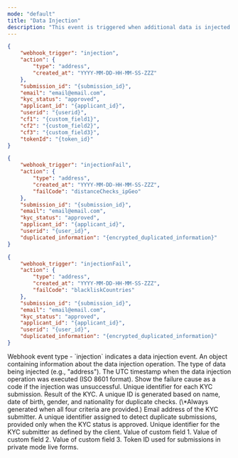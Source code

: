 ```yaml
---
mode: "default"
title: "Data Injection"
description: "This event is triggered when additional data is injected into the KYC system. It is primarily used for adding or updating specific data types, such as address information. Through this event, you can track the data enrichment process of KYC profiles and update related systems accordingly."
---
```


<CodeGroup>

```json injection-pass.json
{
    "webhook_trigger": "injection",
    "action": {
        "type": "address",
        "created_at": "YYYY-MM-DD-HH-MM-SS-ZZZ"
    },
    "submission_id": "{submission_id}",
    "email": "email@email.com",
    "kyc_status": "approved",
    "applicant_id": "{applicant_id}",
    "userid": "{userid}",
    "cf1": "{custom_field1}",
    "cf2": "{custom_field2}",
    "cf3": "{custom_field3}",
    "tokenId": "{token_id}"
}
```


```json injection-fail-distance.json
{
    "webhook_trigger": "injectionFail",
    "action": {
        "type": "address",
        "created_at": "YYYY-MM-DD-HH-MM-SS-ZZZ",
        "failCode": "distanceChecks_ipGeo"
    },
    "submission_id": "{submission_id}",
    "email": "email@email.com",
    "kyc_status": "approved",
    "applicant_id": "{applicant_id}",
    "userid": "{user_id}",
    "duplicated_information": "{encrypted_duplicated_information}"
}
```


```json injection-fail-blacklist.json
{
    "webhook_trigger": "injectionFail",
    "action": {
        "type": "address",
        "created_at": "YYYY-MM-DD-HH-MM-SS-ZZZ",
        "failCode": "blackliskCountries"
    },
    "submission_id": "{submission_id}",
    "email": "email@email.com",
    "kyc_status": "approved",
    "applicant_id": "{applicant_id}",
    "userid": "{user_id}",
    "duplicated_information": "{encrypted_duplicated_information}"
}
```

</CodeGroup>

<ResponseField name="webhook_trigger" type="string">
  Webhook event type - `injection` indicates a data injection event.
</ResponseField>

<ResponseField name="action" type="object">
  An object containing information about the data injection operation.

  <Expandable title="properties">
    <ResponseField name="type" type="string">
      The type of data being injected (e.g., "address").
    </ResponseField>
    <ResponseField name="created_at" type="string">
      The UTC timestamp when the data injection operation was executed (ISO 8601 format).
    </ResponseField>
    <ResponseField name="failCode" type="string">
      Show the failure cause as a code if the injection was unsuccessful.
    </ResponseField>
  </Expandable>
</ResponseField>

<ResponseField name="submission_id" type="string">
  Unique identifier for each KYC submission.
</ResponseField>

<ResponseField name="kyc_status" type="string">
  Result of the KYC.
</ResponseField>

<ResponseField name="duplicated_information" type="string">
  A unique ID is generated based on name, date of birth, gender, and nationality for duplicate checks. (\*Always generated when all four criteria are provided.)
</ResponseField>

<ResponseField name="email" type="string">
  Email address of the KYC submitter.
</ResponseField>

<ResponseField name="applicant_id" type="string">
  A unique identifier assigned to detect duplicate submissions, provided only when the KYC status is approved.
</ResponseField>

<ResponseField name="userid" type="string">
  Unique identifier for the KYC submitter as defined by the client.
</ResponseField>

<ResponseField name="cf1" type="string">
  Value of custom field 1.
</ResponseField>

<ResponseField name="cf2" type="string">
  Value of custom field 2.
</ResponseField>

<ResponseField name="cf3" type="string">
  Value of custom field 3.
</ResponseField>

<ResponseField name="tokenId" type="string">
  Token ID used for submissions in private mode live forms.
</ResponseField>
